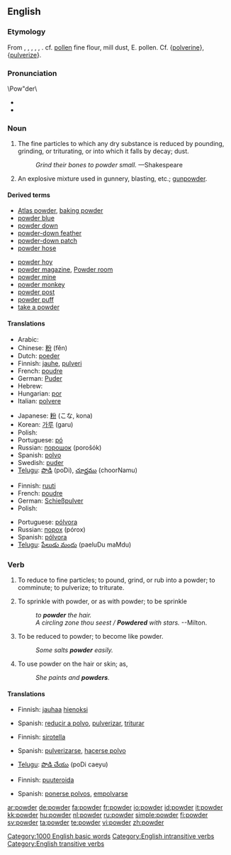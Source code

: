 ==English==
{{wikipedia}}

===Etymology===
From {{etyl|ang|en}} {{term|poudre||lang=ang}}, {{term|pouldre||lang=ang}}, {{etyl|fro}} {{term|poudre||lang=fro}}, {{term|poldre||lang=fro}}, {{term|puldre||lang=fro}}, {{etyl|la}} {{term|pulvis||lang=la|dust, powder}}. cf. [[pollen]] fine flour, mill dust, E. pollen. Cf. {[[polverine]]}, {[[pulverize]]}.

===Pronunciation===
\Pow"der\
* {{audio|en-us-powder.ogg|Audio (US)}}
* {{rhymes|aʊdə(r)}}

===Noun===
{{en-noun|s|-}}

# The fine particles to which any dry substance is reduced by pounding, grinding, or triturating, or into which it falls by decay; dust.
#: ''Grind their bones to powder small.''  &mdash;Shakespeare
# An explosive mixture used in gunnery, blasting, etc.; [[gunpowder]].

====Derived terms====
{{rel-top|terms derived from powder (noun)}}
* [[Atlas powder]], [[baking powder]]
* [[powder blue]]
* [[powder down]]
* [[powder-down feather]]
* [[powder-down patch]]
* [[powder hose]]
{{rel-mid}}
* [[powder hoy]]
* [[powder magazine]], [[Powder room]]
* [[powder mine]]
* [[powder monkey]]
* [[powder post]]
* [[powder puff]]
* [[take a powder]]
{{rel-bottom}}

====Translations====
{{trans-top|dust}}
* Arabic: {{Arab|[[مسحوق]]}} {{IPAchar|(masħūq)}} {{m}}
* Chinese: [[粉]] (fěn)
* Dutch: [[poeder]] {{m}}
* Finnish: [[jauhe]], [[pulveri]]
* French: [[poudre]] {{m}}
* German: [[Puder]] {{m}}
* Hebrew: {{t+|he|אבקה|f|tr=avka|sc=Hebr}}
* Hungarian: [[por#Hungarian|por]]
* Italian: [[polvere]] {{m}}
{{trans-mid}}
* Japanese: [[粉]] (こな, kona)
* Korean: [[가루]] (garu)
* Polish: {{t+|pl|proszek|m}}
* Portuguese: [[pó]] {{m}}
* Russian: [[порошок]] (porošók) {{m}}
* Spanish: [[polvo#Spanish|polvo]] {{m}}
* Swedish: [[puder]] {{c}}
* [[Telugu]]: [[పొడి]] (poDi), [[చూర్ణము]] (choorNamu)
{{trans-bottom}}

{{trans-top|gunpowder}}
* Finnish: [[ruuti]]
* French: [[poudre]] {{m}}
* German: [[Schießpulver]] {{n}}
* Polish: {{t+|pl|proch|m}}
{{trans-mid}}
* Portuguese: [[pólvora]] {{f}}
* Russian: [[порох]] (pórox) {{m}}
* Spanish: [[pólvora]] {{f}}
* [[Telugu]]: [[పేలుడు మందు]] (paeluDu maMdu)
{{trans-bottom}}

===Verb===
{{en-verb}}

# {{transitive}} To reduce to fine particles; to pound, grind, or rub into a powder; to comminute; to pulverize; to triturate.
# {{transitive}} To sprinkle with powder, or as with powder; to be sprinkle
#: ''to '''powder''' the hair.''
#: ''A circling zone thou seest / '''Powdered''' with stars.'' --Milton.
# {{intransitive}} To be reduced to powder; to become like powder.
#: ''Some salts '''powder''' easily.''
# {{intransitive}} To use powder on the hair or skin; as,
#: ''She paints and '''powders'''.''

====Translations====
{{trans-top|To reduce to fine particles}}
* Finnish: [[jauhaa]] [[hieno|hienoksi]]
{{trans-mid}}
* Spanish: [[reducir a polvo]], [[pulverizar]], [[triturar]]
{{trans-bottom}}

{{trans-top|To sprinkle with powder}}
* Finnish: [[sirotella]]
{{trans-mid}}
{{trans-bottom}}

{{trans-top|To be reduced to powder}}
* Spanish: [[pulverizarse]], [[hacerse polvo]]
{{trans-mid}}
* [[Telugu]]: [[పొడి చేయు]] (poDi caeyu)
{{trans-bottom}}

{{trans-top|To use powder on the hair or skin}}
* Finnish: [[puuteroida]]
{{trans-mid}}
* Spanish: [[ponerse polvos]], [[empolvarse]]
{{trans-bottom}}

[[Category:1000 English basic words]]
[[Category:English intransitive verbs]]
[[Category:English transitive verbs]]

[[ar:powder]]
[[de:powder]]
[[fa:powder]]
[[fr:powder]]
[[io:powder]]
[[id:powder]]
[[it:powder]]
[[kk:powder]]
[[hu:powder]]
[[nl:powder]]
[[ru:powder]]
[[simple:powder]]
[[fi:powder]]
[[sv:powder]]
[[ta:powder]]
[[te:powder]]
[[vi:powder]]
[[zh:powder]]